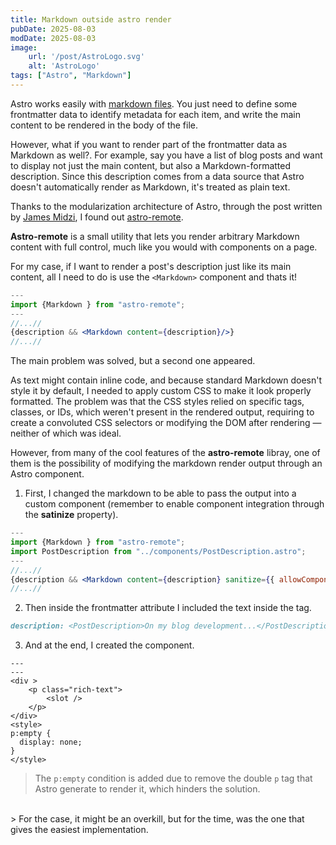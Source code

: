 ```yaml
---
title: Markdown outside astro render
pubDate: 2025-08-03
modDate: 2025-08-03
image:
    url: '/post/AstroLogo.svg'
    alt: 'AstroLogo'
tags: ["Astro", "Markdown"]
---
```


Astro works easily with [markdown files](https://docs.astro.build/en/guides/markdown-content/). You just need to define some frontmatter data to identify metadata for each item, 
and write the main content to be rendered in the body of the file.

However, what if you want to render part of the frontmatter data as Markdown as well?. For example, say you have a list of blog posts and want to display not just the main content, 
but also a Markdown-formatted description. 
Since this description comes from a data source that Astro doesn't automatically render as Markdown, it's treated as plain text.

Thanks to the modularization architecture of Astro, through the post written by [James Midzi](https://dantedecodes.vercel.app/articles/rendering-external-markdown-in-astro-46oj/),
I found out [astro-remote](https://github.com/natemoo-re/astro-remote).

**Astro-remote** is a small utility that lets you render arbitrary Markdown content with full control, much like you would with components on a page.

For my case, if I want to render a post's description just like its main content, all I need to do is use the `<Markdown>` component
and thats it!
```jsx
---
import {Markdown } from "astro-remote";
---
//...//
{description && <Markdown content={description}/>}
//...//
```
The main problem was solved, but a second one appeared.

As text might contain inline code, and because standard Markdown doesn't style it by default, 
I needed to apply custom CSS to make it look properly formatted. 
The problem was that the CSS styles relied on specific tags, classes, or IDs, which weren't present in the rendered output,
requiring to create a convoluted CSS selectors or modifying the DOM after rendering — neither of which was ideal.

However, from many of the cool features of the **astro-remote** libray, one of them is the possibility of modifying the markdown render output through
an Astro component.

1. First, I changed the markdown to be able to pass the output into a custom component (remember to enable component integration through the **satinize** property).
```jsx
---
import {Markdown } from "astro-remote";
import PostDescription from "../components/PostDescription.astro";
---
//...//
{description && <Markdown content={description} sanitize={{ allowComponents: true }} components={{PostDescription}} />}
//...//
```
2. Then inside the frontmatter attribute I included the text inside the tag.
```markdown
description: <PostDescription>On my blog development...</PostDescription>
```
3. And at the end, I created the component.
```astro
---
---
<div >
    <p class="rich-text">
        <slot />
    </p>
</div>
<style>
p:empty {
  display: none;
}
</style>
```
> The `p:empty` condition is added due to remove the double `p` tag that Astro generate to render it, which hinders the solution.
<br />
> For the case, it might be an overkill, but for the time, was the one that gives the easiest implementation.